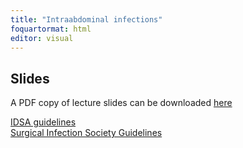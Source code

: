 ```yaml
---
title: "Intraabdominal infections"
foquartormat: html
editor: visual
---
```


## Slides

A PDF copy of lecture slides can be downloaded [here](Intraabdominal.pdf)

[IDSA guidelines](idsaintraabdominal.pdf) <br>
[Surgical Infection Society Guidelines](SIS.pdf) <br>
